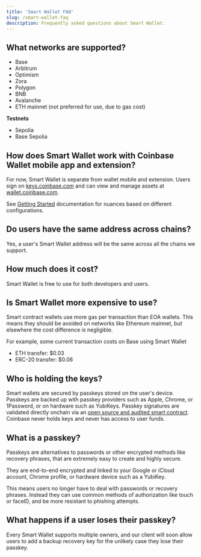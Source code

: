 ```yaml
---
title: 'Smart Wallet FAQ'
slug: /smart-wallet-faq
description: Frequently asked questions about Smart Wallet.
---
```





## What networks are supported?
- Base
- Arbitrum
- Optimism
- Zora 
- Polygon 
- BNB
- Avalanche
- ETH mainnet (not preferred for use, due to gas cost)

**Testnets**
- Sepolia 
- Base Sepolia

## How does Smart Wallet work with Coinbase Wallet mobile app and extension? 
For now, Smart Wallet is separate from wallet mobile and extension. Users sign on [keys.coinbase.com](https://keys.coinbase.com/)
and can view and manage assets at [wallet.coinbase.com](https://wallet.coinbase.com/). 

See [Getting Started](./sdk/getting-started#parameters) documentation for nuances based on different configurations.

## Do users have the same address across chains? 
Yes, a user's Smart Wallet address will be the same across all the chains we support. 

## How much does it cost?
Smart Wallet is free to use for both developers and users. 

## Is Smart Wallet more expensive to use? 
Smart contract wallets use more gas per transaction than EOA wallets. This means they should be avoided on networks like Ethereum mainnet, 
but elsewhere the cost difference is negligible. 

For example, some current transaction costs on Base using Smart Wallet
- ETH transfer: $0.03
- ERC-20 transfer: $0.06

## Who is holding the keys?
Smart wallets are secured by passkeys stored on the user's device. 
Passkeys are backed up with passkey providers such as Apple, Chrome, or 1Password, 
or on hardware such as YubiKeys. 
Passkey signatures are validated directly onchain via an [open source and audited smart contract](https://github.com/base-org/webauthn-sol). 
Coinbase never holds keys and never has access to user funds.

## What is a passkey? 
Passkeys are alternatives to passwords or other encrypted methods like recovery phrases, that are extremely easy to create and highly secure.

They are end-to-end encrypted and linked to your Google or iCloud account, Chrome profile, or hardware device such as a YubiKey.

This means users no longer have to deal with passwords or recovery phrases. Instead they can use common methods of authorization like touch or faceID, and be more resistant to phishing attempts.

## What happens if a user loses their passkey? 

Every Smart Wallet supports multiple owners, and our client will soon allow users to add a backup recovery key for the unlikely case they lose their passkey.


<FeedbackWidget />
